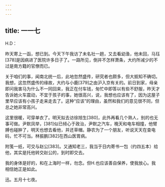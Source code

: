 ```yaml
---
---
---
```

title: 一一七
---




H.D：

昨天寄上一函，想已到。今天下午我访了未名社一趟，又去看幼渔，他未回，马珏[378]是因病进了医院许多日子了。一路所见，倒并不怎样萧条，大约所减少的不过是南方籍的官僚而已。

关于咱们的事，闻南北统一后，此地忽然盛传，研究者也颇多，但大抵知不确切。我想，这忽然盛传的缘故，大约与小鹿[379]之由沪入京有关的。前日到家，母亲即问我害马为什么不一同回来，我正在付车钱，匆忙中即答以有些不舒服，昨天才告诉她火车震动，不宜于孩子的事，她很高兴，说，我想也应该有了，因为这屋子里早应该有小孩子走来走去了。这种“应该”的理由，虽然和我们的意见很不同，但总之她非常高兴。

这里很暖，可穿单衣了。明天拟去访徐旭生[380]，此外再看几个熟人，别的也无事可做。尹默凤举，[381]似已倾心于政治，尹默之汽车，晚天和电车相撞，他臂膊也碰肿了，明天也想去看他，并还草帽。静农为了一个朋友，听说天天在查电码，忙不可当。林振鹏[382]在西山医胃病。

附笺一纸，可交与赵公[383]。又通知老三，我当于日内寄书一包（约四五本）给他，其实是托他转交赵公的，到时即交去。

我的身体是好的，和在上海时一样，勿念。但H.也应该善自保养，使我放心。我相信她正是如此。

迅。五月十七夜。